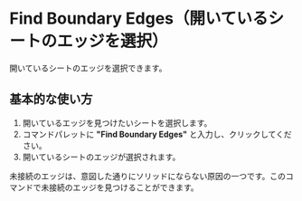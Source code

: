 
# Find Boundary Edges（開いているシートのエッジを選択）

<Reference shortcut="" command="Find Boundary Edges" button="" />


開いているシートのエッジを選択できます。

## 基本的な使い方

1. 開いているエッジを見つけたいシートを選択します。
2. コマンドパレットに **"Find Boundary Edges"** と入力し、クリックしてください。
3. 開いているシートのエッジが選択されます。

<Callout type="info" emoji="💡">
未接続のエッジは、意図した通りにソリッドにならない原因の一つです。このコマンドで未接続のエッジを見つけることができます。
</Callout>